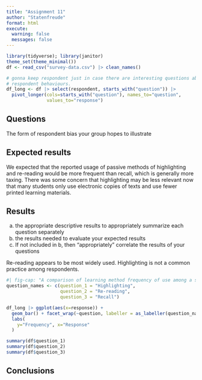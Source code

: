 ```yaml
---
title: "Assignment 11"
author: "Statenfreude"
format: html
execute: 
  warning: false
  messages: false
---
```


```r
library(tidyverse); library(janitor)
theme_set(theme_minimal())
df <- read_csv("survey-data.csv") |> clean_names()

# gonna keep respondent just in case there are interesting questions about
# respondent behaviours.
df_long <- df |> select(respondent, starts_with("question")) |> 
  pivot_longer(cols=starts_with("question"), names_to="question", 
               values_to="response")
```



## Questions

The form of respondent bias your group hopes to illustrate


## Expected results
We expected that the reported usage of passive methods of highlighting and
re-reading would be more frequent than recall, which is generally more taxing.
There was some concern that highlighting may be less relevant now that many
students only use electronic copies of texts and use fewer printed learning
materials.

## Results


a. the appropriate descriptive results to appropriately summarize each question separately
b. the results needed to evaluate your expected results
c. If not included in b, then "appropriately" correlate the results of your questions


Re-reading appears to be most widely used. Highlighting is not a common practice
among respondents.




```r
#| fig-cap: "A comparison of learning method frequency of use among a sample of $n=40$ Univeristy of Wyoming students."
question_names <- c(question_1 = "Highlighting",
                    question_2 = "Re-reading",
                    question_3 = "Recall")

df_long |> ggplot(aes(x=response)) + 
  geom_bar() + facet_wrap(~question, labeller = as_labeller(question_names)) +
  labs(
    y="Frequency", x="Response"
  )

```
```r
summary(df$question_1)
summary(df$question_2)
summary(df$question_3)
```


## Conclusions


